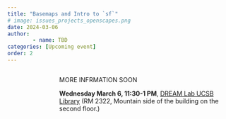 ```yaml
---
title: "Basemaps and Intro to `sf`"
# image: issues_projects_openscapes.png
date: 2024-03-06
author:
        - name: TBD
categories: [Upcoming event]
order: 2
---
```

::: {.columns}

::: {.column width="20%"}

<br> 
<!--![](issues_projects_openscapes.png){width=90%} -->
:::

::: {.column width="80%"}

MORE INFRMATION SOON


**Wednesday March 6, 11:30-1 PM**, [DREAM Lab UCSB Library](https://www.library.ucsb.edu/dreamlab) (RM 2322, Mountain side of the building on the second floor.)


:::

:::
